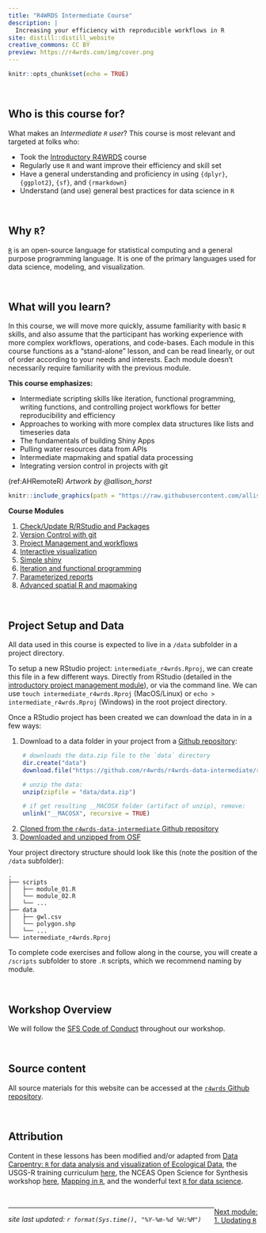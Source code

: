 ```yaml
---
title: "R4WRDS Intermediate Course"
description: |
  Increasing your efficiency with reproducible workflows in R
site: distill::distill_website
creative_commons: CC BY
preview: https://r4wrds.com/img/cover.png
---
```


```r
knitr::opts_chunk$set(echo = TRUE)
```

```{=html}
<style>
  .title{
    display: none;
  }
</style>
```
<br>

## Who is this course for?

What makes an *Intermediate `R` user*? This course is most relevant and targeted at folks who:

-   Took the [Introductory R4WRDS](../intro/index.html) course
-   Regularly use `R` and want improve their efficiency and skill set
-   Have a general understanding and proficiency in using `{dplyr}`, `{ggplot2}`, `{sf}`, and `{rmarkdown}`
-   Understand (and use) general best practices for data science in `R`

<br>

## Why `R`?

[`R`](https://www.r-project.org/) is an open-source language for statistical computing and a general purpose programming language. It is one of the primary languages used for data science, modeling, and visualization.

<br>

## What will you learn?

In this course, we will move more quickly, assume familiarity with basic `R` skills, and also assume that the participant has working experience with more complex workflows, operations, and code-bases. Each module in this course functions as a "stand-alone" lesson, and can be read linearly, or out of order according to your needs and interests. Each module doesn't necessarily require familiarity with the previous module.

**This course emphasizes:**

-   Intermediate scripting skills like iteration, functional programming, writing functions, and controlling project workflows for better reproducibility and efficiency
-   Approaches to working with more complex data structures like lists and timeseries data
-   The fundamentals of building Shiny Apps
-   Pulling water resources data from APIs
-   Intermediate mapmaking and spatial data processing
-   Integrating version control in projects with git

(ref:AHRemoteR) *Artwork by @allison_horst*

```r

knitr::include_graphics(path = "https://raw.githubusercontent.com/allisonhorst/stats-illustrations/master/rstats-artwork/monster_support.jpg")

```

::: obj
**Course Modules**

1.  [Check/Update R/RStudio and Packages](m_updating_r.html)\
2.  [Version Control with git](m_version_control.html)
3.  [Project Management and workflows](m_project_management.html)\
4.  [Interactive visualization](m_interactive_viz.html)\
5.  [Simple shiny](m_simple_shiny.html)\
6.  [Iteration and functional programming](m_iteration.html)\
7.  [Parameterized reports](m_parameterized_reports.html)
8.  [Advanced spatial R and mapmaking](m_advanced_spatial.html)
:::

<br>

## Project Setup and Data

All data used in this course is expected to live in a `/data` subfolder in a project directory. 

To setup a new RStudio project: `intermediate_r4wrds.Rproj`, we can create this file in a few different ways. Directly from RStudio (detailed in the [introductory project management module](../intro/m_project_management.html#use-project-workflows)), or via the command line. We can use `touch intermediate_r4wrds.Rproj` (MacOS/Linux) or `echo > intermediate_r4wrds.Rproj` (Windows) in the root project directory.

Once a RStudio project has been created we can download the data in in a few ways:

1.  Download to a data folder in your project from a [Github repository](https://github.com/r4wrds/r4wrds-data-intermediate/):

```r
    # downloads the data.zip file to the `data` directory
    dir.create("data")
    download.file("https://github.com/r4wrds/r4wrds-data-intermediate/raw/main/data.zip", destfile = "data/data.zip")

    # unzip the data:
    unzip(zipfile = "data/data.zip")

    # if get resulting __MACOSX folder (artifact of unzip), remove:
    unlink("__MACOSX", recursive = TRUE)
```
2.  [Cloned from the `r4wrds-data-intermediate` Github repository](https://github.com/r4wrds/r4wrds-data-intermediate/raw/main/data.zip)\
3.  [Downloaded and unzipped from OSF](https://osf.io/qweju/download)

Your project directory structure should look like this (note the position of the `/data` subfolder):

    .
    ├── scripts
    │   ├── module_01.R
    │   └── module_02.R
    │   └── ...
    ├── data
    │   ├── gwl.csv
    │   └── polygon.shp
    │   └── ...
    └── intermediate_r4wrds.Rproj

To complete code exercises and follow along in the course, you will create a `/scripts` subfolder to store `.R` scripts, which we recommend naming by module.

<br>

## Workshop Overview

We will follow the [SFS Code of Conduct](https://freshwater-science.org/about/society-governance/code-of-conduct) throughout our workshop.

<br>

## Source content

All source materials for this website can be accessed at the [`r4wrds` Github repository](https://github.com/r4wrds/r4wrds).

<br>

## Attribution

Content in these lessons has been modified and/or adapted from [Data Carpentry: `R` for data analysis and visualization of Ecological Data](https://datacarpentry.org/R-ecology-lesson/index.html), the USGS-R training curriculum [here](https://github.com/USGS-R/training-curriculum), the NCEAS Open Science for Synthesis workshop [here](https://nceas.github.io/oss-2017/index.html), [Mapping in `R`](https://ryanpeek.org/mapping-in-R-workshop/), and the wonderful text [`R` for data science](https://github.com/hadley/r4ds).

<br>

<link rel="stylesheet" href="https://maxcdn.bootstrapcdn.com/bootstrap/4.0.0/css/bootstrap.min.css" integrity="sha384-Gn5384xqQ1aoWXA+058RXPxPg6fy4IWvTNh0E263XmFcJlSAwiGgFAW/dAiS6JXm" crossorigin="anonymous">

<a href="m_updating_r.html" class="btn btn-secondary" style="float: right;">Next module:<br>1. Updating `R`</a>

------------------------------------------------------------------------

*site last updated: `r format(Sys.time(), "%Y-%m-%d %H:%M")`*
